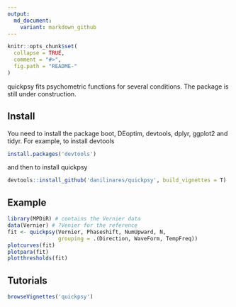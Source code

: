 ```yaml
---
output:
  md_document:
    variant: markdown_github
---
```


<!-- README.md is generated from README.Rmd. Please edit that file -->

```r
knitr::opts_chunk$set(
  collapse = TRUE,
  comment = "#>",
  fig.path = "README-"
)
```

quickpsy fits psychometric functions for several conditions. The package is 
still under construction. 

## Install

You need to install the package boot, DEoptim, devtools, dplyr, ggplot2 and 
tidyr.
For example, to install devtools

```R
install.packages('devtools')
```

and then to install quickpsy

```R
devtools::install_github('danilinares/quickpsy', build_vignettes = T)
```

## Example

```R
library(MPDiR) # contains the Vernier data
data(Vernier) # ?Venier for the reference
fit <- quickpsy(Vernier, Phaseshift, NumUpward, N,
                grouping = .(Direction, WaveForm, TempFreq))
plotcurves(fit)
plotpara(fit)
plotthresholds(fit)
```

## Tutorials

```R
browseVignettes('quickpsy')
```

